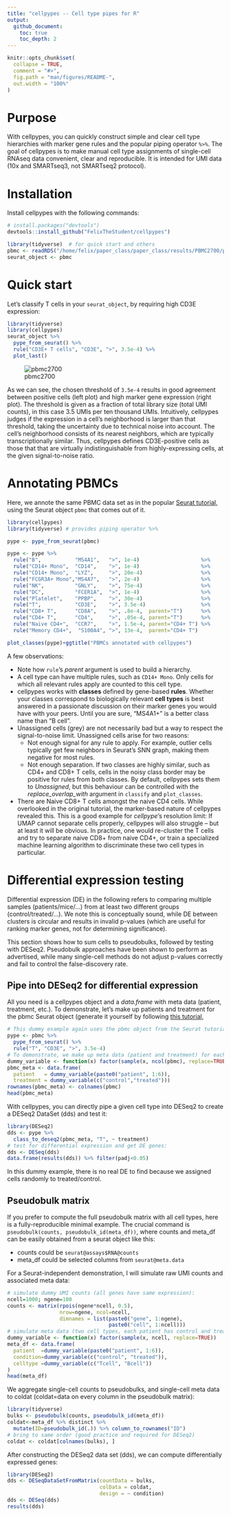 ```yaml
---
title: "cellpypes -- Cell type pipes for R"
output:
  github_document:
    toc: true
    toc_depth: 2
---
```


<!-- README.md is generated from README.Rmd. Please edit that file -->

```r
knitr::opts_chunk$set(
  collapse = TRUE,
  comment = "#>",
  fig.path = "man/figures/README-",
  out.width = "100%"
)
```

# Purpose

<!-- badges: start -->
<!-- badges: end -->
With cellpypes, you can quickly construct simple and clear cell type hierarchies
with marker gene rules and the popular piping operator `%>%`.
The goal of cellpypes is to make manual cell type assignments
of single-cell RNAseq data
convenient, clear and reproducible.
It is intended for UMI data (10x and SMARTseq3, not SMARTseq2 protocol).




# Installation

Install cellpypes with the following commands:
<!-- You can install the released version of cellpypes from [CRAN](https://CRAN.R-project.org) with: -->
<!-- ``` r -->
<!-- install.packages("cellpypes") -->
<!-- ``` -->

``` r
# install.packages("devtools")
devtools::install_github("FelixTheStudent/cellpypes")
```


```r
library(tidyverse)  # for quick start and others
pbmc <- readRDS("/home/felix/paper_class/paper_class/results/PBMC2700/pbmc.rds")
seurat_object <- pbmc
```



# Quick start

Let's classify T cells in your `seurat_object`, by requiring
high CD3E expression: 
```r
library(tidyverse)
library(cellpypes)
seurat_object %>%
  pype_from_seurat() %>%
  rule("CD3E+ T cells", "CD3E", ">", 3.5e-4) %>%
  plot_last()
```

![pbmc2700](man/figures/README-pbmc_cd3e.png)


As we can see, the chosen threshold of `3.5e-4` results in good agreement
between positive cells (left plot) and high marker gene expression
(right plot).
The threshold is given as a fraction of total library size
(total UMI counts),
in this case 3.5 UMIs per ten thousand UMIs.
Intuitively, cellpypes judges if the expression in a cell's neighborhood 
is larger than that threshold, taking the uncertainty due to 
technical noise into account.
The cell's neighborhood consists of its nearest neighbors,
which are typically transcriptionally similar.
Thus, 
cellpypes defines CD3E-positive cells as those that
that are virtually indistinguishable
from highly-expressing cells, at the given signal-to-noise ratio. 



# Annotating PBMCs

Here, we annote the same PBMC data set as in the popular
[Seurat tutorial](https://satijalab.org/seurat/articles/pbmc3k_tutorial.html),
using the Seurat object `pbmc` that comes out of it.

```r
library(cellpypes)
library(tidyverse) # provides piping operator %>%

pype <- pype_from_seurat(pbmc)

pype <- pype %>%
  rule("B",           "MS4A1",   ">", 1e-4)                    %>%
  rule("CD14+ Mono",  "CD14",    ">", 1e-4)                    %>%
  rule("CD14+ Mono",  "LYZ",     ">", 20e-4)                   %>%
  rule("FCGR3A+ Mono","MS4A7",   ">", 2e-4)                    %>%
  rule("NK",          "GNLY",    ">", 75e-4)                   %>%
  rule("DC",          "FCER1A",  ">", 1e-4)                    %>%
  rule("Platelet",    "PPBP",    ">", 30e-4)                   %>%
  rule("T",           "CD3E",    ">", 3.5e-4)                  %>% 
  rule("CD8+ T",      "CD8A",    ">", .8e-4,  parent="T")      %>%
  rule("CD4+ T",      "CD4",     ">", .05e-4, parent="T")      %>%
  rule("Naive CD4+",  "CCR7",    ">", 1.5e-4, parent="CD4+ T") %>%
  rule("Memory CD4+",  "S100A4", ">", 13e-4,  parent="CD4+ T")

plot_classes(pype)+ggtitle("PBMCs annotated with cellpypes")
```
    


A few observations:

* Note how `rule`'s *parent* argument is used to build a hierarchy.
* A cell type can have multiple rules, such as `CD14+ Mono`. 
Only cells for which all relevant rules apply are counted to
this cell type.
* cellpypes works with **classes** defined by gene-based **rules**.
Whether your classes correspond to
biologically relevant **cell types** is best answered in 
a passionate discussion on their marker genes you would 
have with your peers. 
Until you are sure, "MS4A1+" is a better class name than "B cell".
* Unassigned cells (grey) are not necessarily bad but
a way to respect the signal-to-noise limit.
Unassigned cells arise for two reasons:
   * Not enough signal for any rule to apply.
   For example, outlier cells typically get few 
   neighbors in Seurat's SNN graph, making them negative for most rules.
   * Not enough separation. If two classes are highly similar,
   such as CD4+ and CD8+ T cells, 
   cells in the noisy class border
   may be positive for rules from both classes.
   By default, cellpypes sets them to *Unassigned*, but this behaviour
   can be controlled with the *replace_overlap_with* argument in 
   `classify` and `plot_classes`.
* There are Naive CD8+ T cells amongst the naive CD4 cells.
  While overlooked in the original tutorial, the marker-based
  nature of cellpypes revealed this.
  This is a good example for *cellpype*'s resolution limit:
  If UMAP cannot separate cells properly, cellpypes will also
  struggle -- but at least it will be obvious.
  In practice, one would re-cluster the T cells and try to separate
  naive CD8+ from naive CD4+, or train a specialized machine learning
  algorithm to discriminate these two cell types in particular.



# Differential expression testing

Differential expression (DE) in the following refers to 
comparing multiple samples (patients/mice/...)
from at least two different groups (control/treated/...).
We note this is conceptually sound, while DE between clusters
is circular and results in invalid p-values
(which are useful for ranking marker genes, not for determining significance).

This section shows how to sum cells to pseudobulks, followed by testing with
DESeq2. Pseudobulk approaches have been shown to perform as advertised,
while many single-cell methods do not adjust p-values correctly and fail
to control the false-discovery rate.







## Pipe into DESeq2 for differential expression

All you need is a cellpypes object and a *data.frame* with meta data (patient, treatment, etc.).
To demonstrate, let's make up patients and treatment
for the pbmc Seurat object (generate it yourself by following 
[this tutorial](https://satijalab.org/seurat/articles/pbmc3k_tutorial.html),
```r
# This dummy example again uses the pbmc object from the Seurat tutorial:
pype <- pbmc %>% 
  pype_from_seurat() %>%
  rule("T", "CD3E", ">", 3.5e-4)  
# To demonstrate, we make up meta data (patient and treatment) for each cell:
dummy_variable <- function(x) factor(sample(x, ncol(pbmc), replace=TRUE))
pbmc_meta <- data.frame(
  patient   = dummy_variable(paste0("patient", 1:6)),
  treatment = dummy_variable(c("control","treated")))
rownames(pbmc_meta) <- colnames(pbmc)
head(pbmc_meta)
```



With cellpypes, you can directly pipe a given cell type into DESeq2
to create a DESeq2 DataSet (dds) and test it:
```r
library(DESeq2)
dds <- pype %>% 
  class_to_deseq2(pbmc_meta, "T", ~ treatment)
# test for differential expression and get DE genes:
dds <- DESeq(dds)
data.frame(results(dds)) %>% filter(padj<0.05)
```
In this dummy example, there is no real DE to find because we assigned cells
randomly to treated/control. 






## Pseudobulk matrix

If you prefer to compute the full pseudobulk matrix with all cell types,
here is a fully-reproducible minimal example.
The crucial command is `pseudobulk(counts, pseudobulk_id(meta_df))`,
where counts and meta_df can be easily obtained from a seurat object like this:

  * counts could be `seurat@assays$RNA@counts` 
  * meta_df could be selected columns from `seurat@meta.data`

For a Seurat-independent demonstration, I will simulate raw UMI counts
and associated meta data:
```r
# simulate dummy UMI counts (all genes have same expression):
ncell=1000; ngene=100
counts <- matrix(rpois(ngene*ncell, 0.5),
                 nrow=ngene, ncol=ncell,
                 dimnames = list(paste0("gene", 1:ngene),
                                 paste0("cell", 1:ncell)))
# simulate meta data (two cell types, each patient has control and treatment)
dummy_variable <- function(x) factor(sample(x, ncell, replace=TRUE))
meta_df <- data.frame(
  patient  =dummy_variable(paste0("patient", 1:6)),
  condition=dummy_variable(c("control", "treated")),
  celltype =dummy_variable(c("Tcell", "Bcell"))
)
head(meta_df)
```

We aggregate single-cell counts to pseudobulks, and single-cell meta data to
coldat (coldat=data on every column in the pseudobulk matrix):
```r
library(tidyverse)
bulks <- pseudobulk(counts, pseudobulk_id(meta_df))
coldat<-meta_df %>% distinct %>%
  mutate(ID=pseudobulk_id(.)) %>% column_to_rownames("ID")
# bring to same order (good practice and required for DESeq2)
coldat <- coldat[colnames(bulks), ]  
```

After constructing the DESeq2 data set (dds), we can compute differentially
expressed genes:
```r
library(DESeq2)
dds <- DESeqDataSetFromMatrix(countData = bulks,
                              colData = coldat,
                              design = ~ condition)
dds <- DESeq(dds)
results(dds)
```







